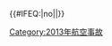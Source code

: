 {{航空事故
|bodyclass = plainlist
|year = 2013
|col1 =
* {{0}}1月{{0}}4日：[[委內瑞拉環空BN-2A-27墜毀事件|委內瑞拉註冊編號YV2615]]
* {{0}}1月16日：[[2013年沃克斯豪爾直升機墜毀事件|沃克斯豪爾AW109型直升機]]
* {{0}}1月29日：[[斯卡特航空760號班機空難|斯卡特航空760號班機]]
* {{0}}2月11日：[[2013年賴比瑞亞空難|CASA/IPTN CN-235]]
* {{0}}2月13日：[[烏克蘭南部航空8971號班機空難|烏克蘭南部航空8971號班機]]
* {{0}}2月26日：[[埃及樂蜀熱氣球事故|埃及-{zh:卢克索; zh-cn:卢克索; zh-hk:樂蜀; zh-tw:路克索; zh-sg:乐蜀}-熱氣球事故]]
* {{0}}3月{{0}}4日：[[2013年非洲航空福克50墜機事件|非洲航空註冊編號9Q-CBD]]
* {{0}}3月{{0}}9日：[[2013年布卡武Mi-8墜毀事件|布卡武Mi-8直升機]]
* {{0}}4月{{0}}7日：[[佩朗科石油直升機事故]]
|col2 =
* {{0}}4月13日：[[獅子航空904號班機事故|獅子航空904號班機]]
* {{0}}4月29日：[[美國國家航空102號班機空難|美國國家航空102號班機]]
* {{0}}5月{{0}}3日：[[波音KC-135空中加油機墜毀楚河州事故|波音KC-135空中加油機]]
* {{0}}5月{{0}}5日：[[2013年因凡德新奧爾良HA-200墜毀事件|因凡德紐奧良HA-200教練機]]
* {{0}}5月{{0}}6日：[[波德戈爾諾耶Mi-8墜毀事件|波德戈爾諾耶Mi-8直升機]]
* {{0}}5月16日：[[尼泊爾航空555號班機事故|尼泊爾航空555號班機]]
* {{0}}7月{{0}}2日：[[2013年Mi-8直升機墜毀於雅庫次克事件|極地航空Mi-8直升機]]
* {{0}}7月{{0}}6日：[[韩亚航空214号班机空难|韓亞航空214號班機]]
* {{0}}7月{{0}}7日：[[2013年雷迪斯克航空DHC-3墜毀事件|雷迪斯克航空DHC-3型]]
* {{0}}8月14日：[[UPS航空1354號班機空難|UPS航空1354號班機]]
|col3 =
* 10月{{0}}3日：[[聯營航空361號班機空難|聯營航空361號班機]]
* 10月11日：[[聖胡安省貝爾-407墜毀事件|聖胡安省貝爾-407直升機]]
* 10月16日：[[寮國航空301號班機空難|老撾航空301號班機]]
* 10月16日：[[2013年中興航空BK-117空難|中興航空BK-117直升機]]
* 10月19日：[[那慕爾航空事故]]
* 11月17日：'''[[韃靼斯坦航空363號班機空難|韃靼斯坦航空363號班機]]†'''
* 11月29日：[[2013年格拉斯哥直升機墜毀事件|格拉斯哥直升機事故]]
* 11月29日：[[莫桑比克航空470號班機空難|莫桑比克航空470號班機]]
* 12月26日：[[2013年伊爾庫次克墜毀事故|An-12運輸機事故]]
}}<includeonly>{{#IFEQ:{{{cat}}}|no||[[Category:2013年航空事故]]}}</includeonly><noinclude>{{Documentation}}</noinclude>